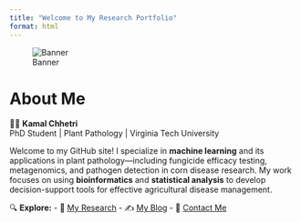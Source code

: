```yaml
---
title: "Welcome to My Research Portfolio"
format: html
---
```


![Banner](media/banner.png)

# About Me
👨‍🔬 **Kamal Chhetri**  
PhD Student | Plant Pathology | Virginia Tech University

Welcome to my GitHub site! I specialize in **machine learning** and its applications in plant pathology—including fungicide efficacy testing, metagenomics, and pathogen detection in corn disease research. My work focuses on using **bioinformatics** and **statistical analysis** to develop decision-support tools for effective agricultural disease management.

🔍 **Explore:**
- 📂 [My Research](research/index.qmd)
- ✍️ [My Blog](posts/index.qmd)
- 📧 [Contact Me](mailto:kchhetri@vt.edu)
